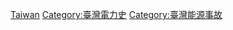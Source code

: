 {{Commons category|Electric power blackouts of Taiwan}}

[[Category:各國停電|Taiwan]]
[[Category:臺灣電力史|Category:臺灣電力史]]
[[Category:臺灣能源事故|Category:臺灣能源事故]]